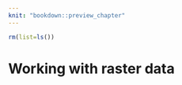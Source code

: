 ```yaml
---
knit: "bookdown::preview_chapter"
---
```


```r
rm(list=ls())
```

# Working with raster data {#raster}

<!-- 
- nrow, ncol, nlayers, dim, ncell, res, extent, crs
- crop, mask, merge
- aggregate, disaggregate, resample
- projectRaster
- reclass, cut
- focal, focalStack, focalNA
- overlay, calc
- area, distance
- clump
- stackApply
- terrain, hillshade ?
-->